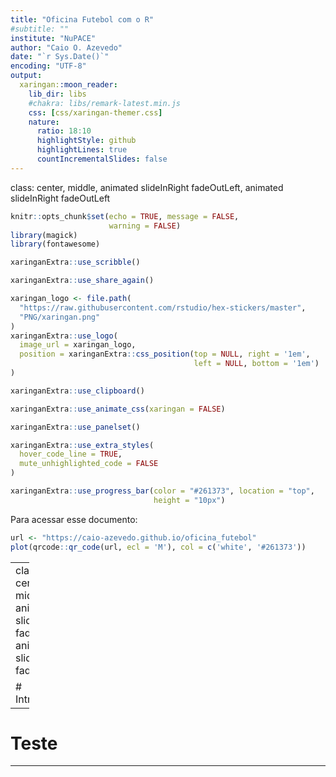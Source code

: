 ```yaml
---
title: "Oficina Futebol com o R"
#subtitle: ""
institute: "NuPACE"
author: "Caio O. Azevedo"
date: "`r Sys.Date()`"
encoding: "UTF-8"
output:
  xaringan::moon_reader:
    lib_dir: libs
    #chakra: libs/remark-latest.min.js
    css: [css/xaringan-themer.css]
    nature:
      ratio: 18:10
      highlightStyle: github
      highlightLines: true
      countIncrementalSlides: false
---
```


class: center, middle, animated slideInRight fadeOutLeft, animated slideInRight fadeOutLeft

```r

knitr::opts_chunk$set(echo = TRUE, message = FALSE,
                      warning = FALSE)
library(magick)
library(fontawesome)

```



```r
xaringanExtra::use_scribble()
```

```r
xaringanExtra::use_share_again()
```

```r
xaringan_logo <- file.path(
  "https://raw.githubusercontent.com/rstudio/hex-stickers/master",
  "PNG/xaringan.png"
)
xaringanExtra::use_logo(
  image_url = xaringan_logo, 
  position = xaringanExtra::css_position(top = NULL, right = '1em', 
                                         left = NULL, bottom = '1em')
)
```

```r
xaringanExtra::use_clipboard()

```

```r
xaringanExtra::use_animate_css(xaringan = FALSE)
```

```r
xaringanExtra::use_panelset()

```
```r
xaringanExtra::use_extra_styles(
  hover_code_line = TRUE,         
  mute_unhighlighted_code = FALSE 
)
```

```r
xaringanExtra::use_progress_bar(color = "#261373", location = "top", 
                                height = "10px")
```

Para acessar esse documento:

```r

url <- "https://caio-azevedo.github.io/oficina_futebol"
plot(qrcode::qr_code(url, ecl = 'M'), col = c('white', '#261373'))

```


---
class: center, middle, animated slideInRight fadeOutLeft, animated slideInRight fadeOutLeft

# Introdução

---

# Teste




---


